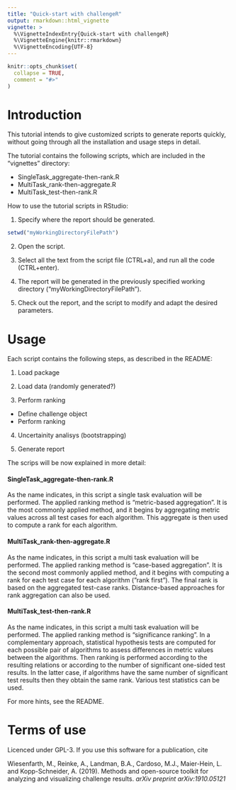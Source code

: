 ```yaml
---
title: "Quick-start with challengeR"
output: rmarkdown::html_vignette
vignette: >
  %\VignetteIndexEntry{Quick-start with challengeR}
  %\VignetteEngine{knitr::rmarkdown}
  %\VignetteEncoding{UTF-8}
---
```


```r
knitr::opts_chunk$set(
  collapse = TRUE,
  comment = "#>"
)
```

# Introduction

This tutorial intends to give customized scripts to generate reports quickly, without going through all the installation and usage steps in detail.

The tutorial contains the following scripts, which are included in the "vignettes" directory:

- SingleTask_aggregate-then-rank.R
- MultiTask_rank-then-aggregate.R
- MultiTask_test-then-rank.R

How to use the tutorial scripts in RStudio:

1. Specify where the report should be generated.
```r
setwd("myWorkingDirectoryFilePath")
```

2. Open the script.

3. Select all the text from the script file (CTRL+a), and run all the code (CTRL+enter).

4. The report will be generated in the previously specified working directory ("myWorkingDirectoryFilePath").

5. Check out the report, and the script to modify and adapt the desired parameters.


# Usage

Each script contains the following steps, as described in the README:

1. Load package

2. Load data (randomly generated?)

3. Perform ranking
- Define challenge object
- Perform ranking

4. Uncertainity analisys (bootstrapping)

5. Generate report

The scrips will be now explained in more detail:

#### SingleTask_aggregate-then-rank.R

As the name indicates, in this script a single task evaluation will be performed. The applied ranking method is "metric-based aggregation". It is the most commonly applied method, and it begins by aggregating metric values across all test cases for each algorithm. This aggregate is then used to compute a rank for each algorithm. 

#### MultiTask_rank-then-aggregate.R

As the name indicates, in this script a multi task evaluation will be performed. The applied ranking method is "case-based aggregation". It is the second most commonly applied method, and it begins with computing a rank for each test case for each algorithm (”rank first”). The final rank is based on the aggregated test-case ranks. Distance-based approaches for rank aggregation can also be used.

#### MultiTask_test-then-rank.R

As the name indicates, in this script a multi task evaluation will be performed. The applied ranking method is "significance ranking". In a complementary approach, statistical hypothesis tests are computed for each possible pair of algorithms to assess differences in metric values between the algorithms. Then ranking is performed according to the resulting relations or according to the number of significant one-sided test results. In the latter case, if algorithms have the same number of significant test results then they obtain the same rank. Various test statistics can be used.


For more hints, see the README.

# Terms of use
Licenced under GPL-3. If you use this software for a publication, cite

Wiesenfarth, M., Reinke, A., Landman, B.A., Cardoso, M.J., Maier-Hein, L. and Kopp-Schneider, A. (2019). Methods and open-source toolkit for analyzing and visualizing challenge results. *arXiv preprint arXiv:1910.05121*
